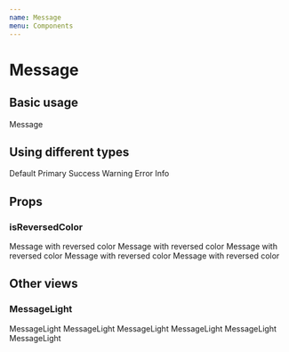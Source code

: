 ```yaml
---
name: Message
menu: Components
---
```



# Message

## Basic usage

<Playground>
    <Message>Message</Message>
</Playground>

## Using different types

<Playground>
    <WrapperHorizontal>
        <Message type="default">Default</Message>
        <Message type="primary">Primary</Message>
        <Message type="success">Success</Message>
        <Message type="warning">Warning</Message>
        <Message type="error">Error</Message>
        <Message type="info">Info</Message>
    </WrapperHorizontal>
</Playground>

## Props

### isReversedColor

<Playground>
    <WrapperVertical>
        <Message type="primary" isReversedColor>
            Message with reversed color
        </Message>
        <Message type="success" isReversedColor>
            Message with reversed color
        </Message>
        <Message type="warning" isReversedColor>
            Message with reversed color
        </Message>
        <Message type="error" isReversedColor>
            Message with reversed color
        </Message>
        <Message type="info" isReversedColor>
            Message with reversed color
        </Message>
    </WrapperVertical>
</Playground>

## Other views

### MessageLight

<Playground>
    <WrapperHorizontal>
        <MessageLight type="default">MessageLight</MessageLight>
        <MessageLight type="primary">MessageLight</MessageLight>
        <MessageLight type="success">MessageLight</MessageLight>
        <MessageLight type="warning">MessageLight</MessageLight>
        <MessageLight type="error">MessageLight</MessageLight>
        <MessageLight type="info">MessageLight</MessageLight>
    </WrapperHorizontal>
</Playground>
